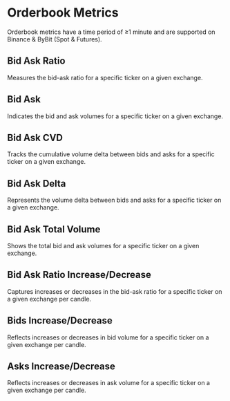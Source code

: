 # Orderbook Metrics

Orderbook metrics have a time period of ≥1 minute and are supported on Binance & ByBit (Spot & Futures).

## Bid Ask Ratio

Measures the bid-ask ratio for a specific ticker on a given exchange.

## Bid Ask

Indicates the bid and ask volumes for a specific ticker on a given exchange.

## Bid Ask CVD

Tracks the cumulative volume delta between bids and asks for a specific ticker on a given exchange.

## Bid Ask Delta

Represents the volume delta between bids and asks for a specific ticker on a given exchange.

## Bid Ask Total Volume

Shows the total bid and ask volumes for a specific ticker on a given exchange.

## Bid Ask Ratio Increase/Decrease

Captures increases or decreases in the bid-ask ratio for a specific ticker on a given exchange per candle.

## Bids Increase/Decrease

Reflects increases or decreases in bid volume for a specific ticker on a given exchange per candle.

## Asks Increase/Decrease

Reflects increases or decreases in ask volume for a specific ticker on a given exchange per candle.
